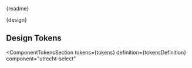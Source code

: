 
<Meta title="CSS Component/Form Select/README" />

<Description>{readme}</Description>

<Description>{design}</Description>

## Design Tokens

<ComponentTokensSection
  tokens={tokens}
  definition={tokensDefinition}
  component="utrecht-select"
></ComponentTokensSection>

